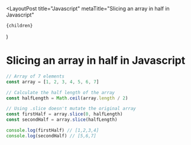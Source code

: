 
  <LayoutPost
    title="Javascript"
    metaTitle="Slicing an array in half in Javascript"
  >
    {children}
  </LayoutPost>
)

# Slicing an array in half in Javascript

```jsx
// Array of 7 elements
const array = [1, 2, 3, 4, 5, 6, 7]

// Calculate the half length of the array
const halfLength = Math.ceil(array.length / 2)

// Using .slice doesn't mutate the original array
const firstHalf = array.slice(0, halfLength)
const secondHalf = array.slice(halfLength)

console.log(firstHalf) // [1,2,3,4]
console.log(secondHalf) // [5,6,7]
```
